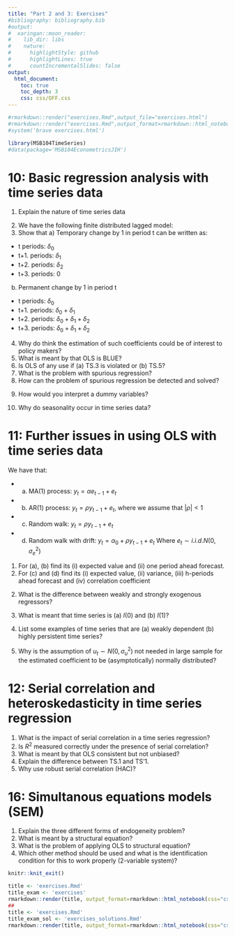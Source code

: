 ```yaml
---
title: "Part 2 and 3: Exercises"
#bibliography: bibliography.bib
#output:
#  xaringan::moon_reader:
#    lib_dir: libs
#    nature:
#      highlightStyle: github
#      highlightLines: true
#      countIncrementalSlides: false
output:
  html_document:
    toc: true
    toc_depth: 3
    css: css/OFF.css
---
```



```R
#rmarkdown::render("exercises.Rmd",output_file="exercises.html")
#rmarkdown::render("exercises.Rmd",output_format=rmarkdown::html_notebook(css="css/ON.css"),output_file="exercises.Rmd")
#system('brave exercises.html')
```

```r
library(MSB104TimeSeries)
#data(package='MSB104EconometricsJIH')
```

# 10: Basic regression analysis with time series data 
1. Explain the nature of time series data

<!-- <div class="solution"> -->
<!-- DGP with (1) Temporal ordering of data and (2) Stochastic processes (which we furher can assume is generated from a specific regression model) -->
<!-- </div> -->

2. We have the following finite distributed lagged model:
\begin{equation}
y_{t}=\alpha+\delta_{0}z_{t}+\delta_{1}z_{t-1}+\delta_{2}z_{t-2}+u_{t}
\end{equation}
3. Show that a) Temporary change by 1 in period t can be written as:
- t periods: $\delta_{0}$
- t+1. periods: $\delta_{1}$
- t+2. periods: $\delta_{2}$
- t+3. periods: $0$
<!-- <div class="solution"> -->
<!-- \begin{equation} -->
<!-- y_{t}=\alpha+\delta_{0}z_{t}+\delta_{1}z_{t-1}+\delta_{2}z_{t-2}+u_{t}\\ -->
<!-- \text{Temporary change: + 1 in period t, otherwise c}\\ -->
<!-- y_{t-1}=\alpha+\delta_{0}c+\delta_{1}+\delta_{2}c+u_{t} \\ -->
<!-- y_{t}=\alpha+\delta_{0}(c+1)+\delta_{1}+\delta_{2}c+u_{t} \\ -->
<!-- y_{t+1}=\alpha+\delta_{0}c+\delta_{1}(c+1)+\delta_{2}c+u_{t} \\ -->
<!-- y_{t+2}=\alpha+\delta_{0}c+\delta_{1}c+\delta_{2}(c+1)+u_{t} \\ -->
<!-- y_{t+3}=\alpha+\delta_{0}c+\delta_{1}c+\delta_{2}+u_{t} \\ -->
<!-- \end{equation} -->
<!-- Which implies: -->
<!-- \begin{equation} -->
<!-- y_{t}-y_{t-1} = \delta_{0}\\ -->
<!-- y_{t+1}-y_{t-1} = \delta_{1} \\ -->
<!-- y_{t+2}-y_{t-1} = \delta_{2}\\ -->
<!-- y_{t+3}-y_{t-1} = 0\\ -->
<!-- \end{equation} -->
<!-- </div> -->

b) Permanent change by 1 in period t
- t periods: $\delta_{0}$
- t+1. periods: $\delta_{0}+\delta_{1}$
- t+2. periods: $\delta_{0}+\delta_{1}+\delta_{2}$
- t+3. periods: $\delta_{0}+\delta_{1}+\delta_{2}$
<!-- <div class="solution"> -->
<!-- \begin{equation} -->
<!-- \text{Permanent change: change + 1 in period t and onwards}\\ -->
<!-- y_{t-1}=\alpha+\delta_{0}c+\delta_{1}c+\delta_{2}c+u_{t} \\ -->
<!-- y_{t}=\alpha+\delta_{0}(c+1)+\delta_{1}+\delta_{2}c+u_{t} \\ -->
<!-- y_{t+1}=\alpha+\delta_{0}(c+1)+\delta_{1}(c+1)+\delta_{2}c+u_{t} \\ -->
<!-- y_{t+2}=\alpha+\delta_{0}(c+1)+\delta_{1}(c+1)+\delta_{2}(c+1)+u_{t} \\ -->
<!-- y_{t+3}=\alpha+\delta_{0}(c+1)+\delta_{1}(c+1)+\delta_{2}(c+1)+u_{t} \\ -->
<!-- \end{equation} -->
<!-- Which implies -->
<!-- \begin{equation} -->
<!-- y_{t}-y_{t-1} = \delta_{0}\\ -->
<!-- y_{t+1}-y_{t-1} = \delta_{0} + \delta_{1} \\ -->
<!-- y_{t+2}-y_{t-1} = \delta_{0} + \delta_{1} + \delta_{2} \\ -->
<!-- y_{t+3}-y_{t-1} = \delta_{0} + \delta_{1} + \delta_{2} \text{ called the long-run multiplier} \\ -->
<!-- \end{equation} -->
<!-- </div> -->

4. Why do think the estimation of such coefficients could be of interest to policy makers?
<!-- <div class="solution"> -->
<!-- If correctly specified, the estimated coefficents can be used to evalute the quantive impact for both a temporary or permanent change in policy variable. -->
<!-- </div> -->
5. What is meant by that OLS is BLUE?
<!-- <div class="solution"> -->
<!-- In the class of linear unbiased estimator (which in OLS is ensured by TS.1-TS.3), the method of OLS (i.e., find the coefficients that minimizes the residual sum of squartes) is the one that provide estimator with least variance. -->
<!-- </div> -->
6. Is OLS of any use if (a) TS.3 is violated or (b) TS.5?
<!-- <div class="solution"> -->
<!-- If TS.5 is violated, yes, point estimates in form of predictions of, $R^{2}$ and $R^{2,adj}$ could provide usefull answers.  -->
<!-- </div> -->
7. What is the problem with spurious regression?
<!-- <div class="solution"> -->
<!-- Violates TS.3/TS'3 if not taken into account. Generally implies too high value for $R^{2}$ and $R^{2,adj}$. -->
<!-- </div> -->
8. How can the problem of spurious regression be detected and solved?

<!-- <div class="solution"> -->
<!-- 1. Plot the time series.  -->
<!-- 1. If graph suspicous, check whether an estimation of a trend variable provides a significant value.  -->
<!-- </div> -->

9. How would you interpret a dummy variables?

<!-- <div class="solution"> -->
<!-- Binary state variable for whether a condition is on or off. -->
<!-- </div> -->

10. Why do seasonality occur in time series data?

<!-- <div class="solution"> -->
<!-- If a time series is observed at monthly or quarterly intervals (or even weekly or daily), it -->
<!-- may exhibit seasonality. This could for example by christmas sale in Decemember, seasonal viruses that -->
<!-- spreads more easily during some months of the year, weather and temprature conditions affect harvesting etc. -->
<!-- </div> -->

# 11: Further issues in using OLS with time series data 

We have that:

- (a) MA(1) process: $y_{t}=\alpha_{}e_{t-1}+e_{t}$\
- (b) AR(1) process: $y_{t}=\rho y_{t-1}+e_{t}$, where we assume that $|\rho|<1$
- (c) Random walk: $y_{t}=\rho y_{t-1}+e_{t}$ \ 
- (d) Random walk with drift: $y_{t}=\alpha_{0}+\rho y_{t-1}+e_{t}$
Where $e_{t} \sim i.i.d. N(0,\sigma^2_{e})$
1. For (a), (b) find its (i) expected value and (ii) one period ahead forecast.
2. For (c) and (d) find its (i) expected value, (ii) variance, (iii) h-periods ahead forecast and (iv) correlation coefficient

<!-- <div class="solution"> -->
<!-- (1) MA(1): $y_{t}=\alpha e_{t-1}+e_{t}$ -->
<!-- (i) -->
<!-- \begin{equation} -->
<!-- E(y_{t})=E(\alpha e_{t-1}+e_{t})=\alpha E(e_{t-1})+E(e_{t}))=0 \\ -->
<!-- \end{equation} -->
<!-- (ii) -->
<!-- \begin{equation} -->
<!-- y_{t+1}=\alpha e_{t}+e_{t+1} \Rightarrow E(y_{t+1}|y_{t})=E(\alpha e_{t}+e_{t+1})=\alpha e_{t} -->
<!-- \end{equation} -->
<!-- (2) AR(1): $y_{t}=\rho y_{t-1}+e_{t}$ -->
<!-- (i) -->
<!-- \begin{equation} -->
<!-- E(y_{t})=E(\rho (\rho y_{t-2}+ e_{t-1}) +e_{t})= ... \text{(we skip this calcluations)} ... = E(\sum_{j=0}^{\infty} \rho^{j} e_{t}) = 0 \\ -->
<!-- \end{equation} -->
<!-- (ii) -->
<!-- \begin{equation} -->
<!-- y_{t+1}=\rho y_{t}+e_{t+1} \Rightarrow E(y_{t+1}|y_{t}) = E(\rho y_{t}+e_{t+1}|y_{t})=\rho y_{t}$y_{t}=\rho y_{t-1}+e_{t}$ -->
<!-- \end{equation} -->
<!-- (3) Random walk: -->
<!-- \begin{equation} -->
<!-- y_{t}=y_{t-1}+e_{t}\\ -->
<!-- (i)\\ -->
<!-- E(y_{t})=E(y_{t-2}+e_{t-1}+e_{t})=E(y_{0}+e_{1}+e_{2}...+e_{t})=E(y_{0})=y_{0}\\ -->
<!-- (ii)\\ -->
<!-- Var(y_{t})=Var(y_{0}+e_{1}+e_{2}...+e_{t})=t\sigma_{e}^{2}\\ -->
<!-- (iii)\\ -->
<!-- E(y_{t+h}|y_{t})=E(y_{t+h}+e_{t+h}|y_{t})=E(y_{t}+e_{t+h}+e_{t+h-1}+...+e_{t}|y_{t})=y_{t}\\ -->
<!-- (iv)\\ -->
<!-- Corr(y_{t+h},y_{t})=\frac{\sigma^{2}}{\sigma_{t+h}\sigma_{t}}=\frac{\sigma}{\sigma_{t+h}}=\sqrt{t/(t+h)} \\  -->
<!-- \text{this since } Cov(y_{t+h},y_{t})=Cov(y_{t}+e_{t+h-1}+e_{t+h-2}+...+e_{t},y_{t})=\sigma^{2}_{t}y_{t}=y_{t-1}+e_{t}\\ -->
<!-- \end{equation} -->
<!-- (4) Random walk with drift: -->
<!-- \begin{equation} -->
<!-- y_{t}=\alpha_{0}+y_{t-1}+e_{t}\\ -->
<!-- (i)\\ -->
<!-- E(y_{t})=E(\alpha_{0} + \alpha_{0} + y_{t-2}+e_{t-1}+e_{t})=E(t\alpha_{0} + y_{0}+e_{1}+e_{2}...+e_{t})=E(t\alpha_{0} +y_{0})=t\alpha_{0} + y_{0}\\ -->
<!-- (ii)\\ -->
<!-- Var(y_{t})=Var(ty_{0}+e_{1}+e_{2}...+e_{t})=t\sigma_{e}^{2}\\ -->
<!-- (iii)\\ -->
<!-- E(y_{t+h}|y_{t})=E(\alpha_{0} + y_{t+h}+e_{t+h}|y_{t})=E(h\alpha_{0} + y_{t}+e_{t+h}+e_{t+h-1}+...+e_{t}|y_{t})=h\alpha_{0} + y_{t}\\ -->
<!-- (iv)\\ -->
<!-- Corr(y_{t+h},y_{t})=\frac{\sigma^{2}}{\sigma_{t+h}\sigma_{t}}=\frac{\sigma}{\sigma_{t+h}}=\sqrt{t/(t+h)} \\  -->
<!-- \text{this since } Cov(y_{t+h},y_{t})=Cov(y_{t}+e_{t+h-1}+e_{t+h-2}+...+e_{t},y_{t})=\sigma^{2}_{t}> -->
<!-- \end{equation} -->
<!-- </div> -->

2. What is the difference between weakly and strongly exogenous regressors? 

<!-- <div class="solution"> -->
<!-- Weakly exogenous regressors consist of only the exogenous regressors included in the -->
<!-- model specification related to the data generating process. Strongly exogenous regressors in addition consist of all the future and lagged variables of these variables. -->
<!-- </div> -->

3. What is meant that time series is (a) $I(0)$ and (b) $I(1)$?

<!-- <div class="solution"> -->
<!-- Weakly dependent time series are integrated of order zero (=I(0)). If a time series has to be differentiated in order to obtain a weakly dependent time series, it is called integrated of order one (I(1)). -->
<!-- </div> -->

4. List some examples of time series that are (a) weakly dependent (b) highly persistent time series?

<!-- <div class="solution"> -->
<!-- Examples of possible weakly dependent time series: unemployment, real interest rate \\ -->
<!-- Examples of highly persisten time series: oil prices, stock market (short term) and bit-coins -->
<!-- </div> -->

5. Why is the assumption of $u_{t} \sim  N(0,\sigma^2_{u})$ not needed in large sample for the 
estimated coefficient to be (asymptotically) normally distributed?

<!-- <div class="solution"> -->
<!-- This is implicitly taken care of in TS'.1 (LLN and CLT) which implies that this hold as an approximation in large samples -->
<!-- </div> -->


# 12: Serial correlation and heteroskedasticity in time series regression 
1. What is the impact of serial correlation in a time series regression?
<!-- <div class="solution"> -->
<!-- Statistical inference can not carried out. -->
<!-- </div> -->
2. Is $R^{2}$ measured correctly under the presence of serial correlation?
<!-- <div class="solution"> -->
<!-- Yes, given that TS'1.-TS'3 are satisfied. -->
<!-- </div> -->
3. What is meant by that OLS consistent but not unbiased?
<!-- <div class="solution"> -->
<!-- OlS is consistent implies that as the sample size grows, the estimated coefficient they will converge towards its true values. Unbiased implies that before the realization of the data sample, it is more likely that the estimated coefficients is either higher or lower than its true value. -->
<!-- </div> -->
4. Explain the difference between TS.1 and TS'1.
<!-- <div class="solution"> -->
<!-- TS'.1 also assumes (1) Stationary (or covariance) stocastich process and (2) weekly dependent time series  -->
<!-- </div> -->
5. Why use robust serial correlation (HAC)?
<!-- <div class="solution"> -->
<!-- Even with the presence of serial correlation, statistical inference (e.g., t-tests, F-testing) can be carried out. -->
<!-- </div> -->

# 16: Simultanous equations models (SEM) 
1. Explain the three different forms of endogeneity problem?
<!-- <div class="solution"> -->
<!-- 1: Ommited variables (cf. Henrik's notes)  -->
<!-- 2: Measurement errors (cf. Henrik's notes) -->
<!-- 3: Simultaneity: The dependent variable in the regression model intereact simultanously with at least one of its regressors. -->
<!-- </div> -->
2. What is meant by a structural equation?
<!-- <div class="solution"> -->
<!-- A structural equation is a equation that founded in econoimc theory and thereby provides the causal relationship between the varibles -->
<!-- </div> -->
3. What is the problem of applying OLS to structural equation?
<!-- <div class="solution"> -->
<!-- If simultaneity occurs, violates TS'3. Unbiased estimators -->
<!-- </div> -->
4. Which other method should be used and what is the identification condition for this to work properly (2-variable system)? 
<!-- <div class="solution"> -->
<!-- Instrumental variable approach (two stage least square). Identification condition (two variable system): At least one variable from the equation we are estimating is included as a explanatory variable in the other equations. -->
<!-- </div> -->


```r
knitr::knit_exit()
```


```r
title <- 'exercises.Rmd'
title_exam <- 'exercises'
rmarkdown::render(title, output_format=rmarkdown::html_notebook(css="css/OFF.css"), output_file=paste0(title_exam))
##
title <- 'exercises.Rmd'
title_exam_sol <- 'exercises_solutions.Rmd'
rmarkdown::render(title, output_format=rmarkdown::html_notebook(css="css/ON.css"),output_file=paste0(title_exam_sol)) 
```
